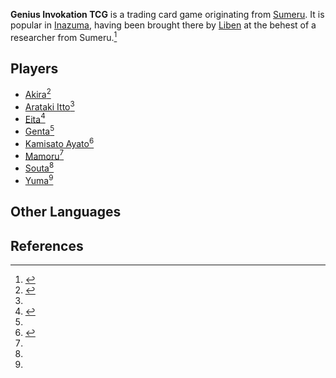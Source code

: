 {{Terminology Infobox
|image  = 
|type   = Lore
|region = Sumeru
}}

'''Genius Invokation TCG''' is a trading card game originating from [[Sumeru]]. It is popular in [[Inazuma]], having been brought there by [[Liben]] at the behest of a researcher from Sumeru.<ref>{{Ref/NPC|Liben|condition=during [[Marvelous Merchandise/2021-12-27]]}}</ref>

==Players==
*[[Akira]]<ref name="photo">{{Ref/Quest|About That Time We Saved the Tanuki Photo Board}}</ref>
*[[Arataki Itto]]<ref name="photo" />
*[[Eita]]<ref name="bylaws">{{Ref/Quest|Gang Bylaws}}</ref>
*[[Genta]]<ref name="photo" />
*[[Kamisato Ayato]]<ref>{{Ref/Quest|The Almighty Arataki Great and Glorious Drumalong Festival (Quest)}}</ref>
*[[Mamoru]]<ref name="photo" />
*[[Souta]]<ref name="bylaws" />
*[[Yuma]]<ref name="bylaws" />

==Other Languages== 
{{Other Languages
|en      = 
|zhs     = 七圣召唤
|zhs_rm  = Qīshèng Zhàohuàn
|zht     = 七聖召喚
|zht_rm  = Qīshèng Zhàohuàn
|zh_tl   = Summon of Seven Saints
|ja      = 七聖召喚
|ja_rm   = Shichisei Shōkan
|ja_tl   = Summon of Seven Saints
|ko      = 일곱 성인의 소환
|ko_rm   = Ilgop Seong'in-ui Sohwan
|ko_tl   = Summon of Seven Saints
|es      = Invocación de los Sabios
|es_tl   = Invocation of the Sages
|fr      = Invocation des Sept : JCC
|fr_tl   = Invocation of the Seven: TCG
|ru      = Священный призыв семерых
|ru_tl   = 
|th      = เกมกลเจ็ดอัจฉริยะ
|th_rm   = 
|vi      = {{tt|Thất Thánh|七聖}} {{tt|Triệu Hồi|召回}}
|vi_tl   = Summon of Seven Saints
|de      = Geniale Beschwörung
|de_tl   = Genius Invokation
|id      = Genius Invokation TCG
|pt      = Chamado Sagrado dos Sete
|pt_tl   = 
}}

==References==
{{Reflist|2}}
